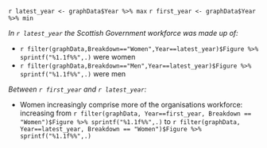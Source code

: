 `r latest_year <- graphData$Year %>% max`
`r first_year <- graphData$Year %>% min`

*In `r latest_year` the Scottish Government workforce was made up of:*
  
* `r filter(graphData,Breakdown=="Women",Year==latest_year)$Figure %>% sprintf("%1.1f%%",.)` were women
* `r filter(graphData,Breakdown=="Men",Year==latest_year)$Figure %>% sprintf("%1.1f%%",.)` were men

*Between `r first_year` and `r latest_year`:*

* Women increasingly comprise more of the organisations workforce: increasing from `r filter(graphData, Year==first_year, Breakdown == "Women")$Figure %>% sprintf("%1.1f%%",.)` to `r filter(graphData, Year==latest_year, Breakdown == "Women")$Figure %>% sprintf("%1.1f%%",.)`
